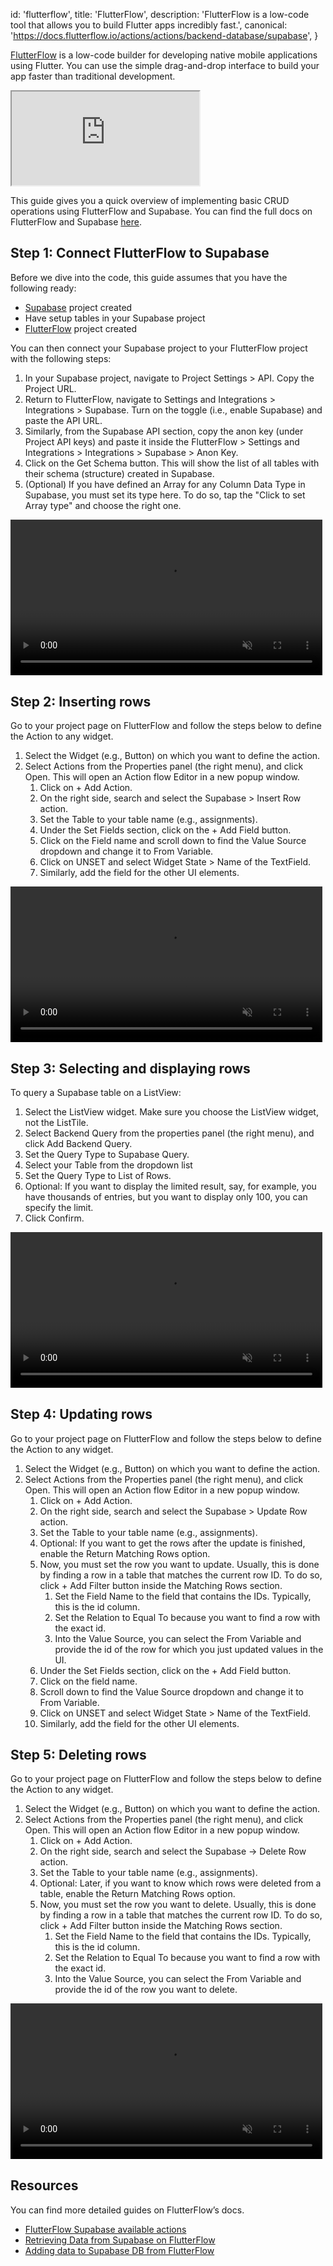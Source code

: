 
  id: 'flutterflow',
  title: 'FlutterFlow',
  description:
    'FlutterFlow is a low-code tool that allows you to build Flutter apps incredibly fast.',
  canonical: 'https://docs.flutterflow.io/actions/actions/backend-database/supabase',
}

[FlutterFlow](https://flutterflow.io/) is a low-code builder for developing native mobile applications using Flutter. You can use the simple drag-and-drop interface to build your app faster than traditional development.

<div className="video-container">
  <iframe
    src="https://www.youtube-nocookie.com/embed/hw9Q-NjASbU"
    frameBorder="1"
    allow="accelerometer; autoplay; clipboard-write; encrypted-media; gyroscope; picture-in-picture"
    allowFullScreen
  ></iframe>
</div>

This guide gives you a quick overview of implementing basic CRUD operations using FlutterFlow and Supabase. You can find the full docs on FlutterFlow and Supabase [here](https://docs.flutterflow.io/actions/actions/backend-database/supabase).

## Step 1: Connect FlutterFlow to Supabase

Before we dive into the code, this guide assumes that you have the following ready:

- [Supabase](https://database.new/) project created
- Have setup tables in your Supabase project
- [FlutterFlow](https://app.flutterflow.io/) project created

You can then connect your Supabase project to your FlutterFlow project with the following steps:

1. In your Supabase project, navigate to Project Settings > API. Copy the Project URL.
2. Return to FlutterFlow, navigate to Settings and Integrations > Integrations > Supabase. Turn on the toggle (i.e., enable Supabase) and paste the API URL.
3. Similarly, from the Supabase API section, copy the anon key (under Project API keys) and paste it inside the FlutterFlow > Settings and Integrations > Integrations > Supabase > Anon Key.
4. Click on the Get Schema button. This will show the list of all tables with their schema (structure) created in Supabase.
5. (Optional) If you have defined an Array for any Column Data Type in Supabase, you must set its type here. To do so, tap the "Click to set Array type" and choose the right one.

<video width="99%" muted playsInline controls={true}>
  <source
    src="/docs/videos/guides/integrations/flutterflow/connect-flutterflow-to-supabase.mp4"
    type="video/mp4"
    muted
    playsInline
  />
</video>

## Step 2: Inserting rows

Go to your project page on FlutterFlow and follow the steps below to define the Action to any widget.

1. Select the Widget (e.g., Button) on which you want to define the action.
2. Select Actions from the Properties panel (the right menu), and click Open. This will open an Action flow Editor in a new popup window.
   1. Click on + Add Action.
   2. On the right side, search and select the Supabase > Insert Row action.
   3. Set the Table to your table name (e.g., assignments).
   4. Under the Set Fields section, click on the + Add Field button.
   5. Click on the Field name and scroll down to find the Value Source dropdown and change it to From Variable.
   6. Click on UNSET and select Widget State > Name of the TextField.
   7. Similarly, add the field for the other UI elements.

<video width="99%" muted playsInline controls={true}>
  <source
    src="/docs/videos/guides/integrations/flutterflow/insert.mp4"
    type="video/mp4"
    muted
    playsInline
  />
</video>

## Step 3: Selecting and displaying rows

To query a Supabase table on a ListView:

1. Select the ListView widget. Make sure you choose the ListView widget, not the ListTile.
2. Select Backend Query from the properties panel (the right menu), and click Add Backend Query.
3. Set the Query Type to Supabase Query.
4. Select your Table from the dropdown list
5. Set the Query Type to List of Rows.
6. Optional: If you want to display the limited result, say, for example, you have thousands of entries, but you want to display only 100, you can specify the limit.
7. Click Confirm.

<video width="99%" muted playsInline controls={true}>
  <source
    src="/docs/videos/guides/integrations/flutterflow/select.mp4"
    type="video/mp4"
    muted
    playsInline
  />
</video>

## Step 4: Updating rows

Go to your project page on FlutterFlow and follow the steps below to define the Action to any widget.

1. Select the Widget (e.g., Button) on which you want to define the action.
2. Select Actions from the Properties panel (the right menu), and click Open. This will open an Action flow Editor in a new popup window.
   1. Click on + Add Action.
   2. On the right side, search and select the Supabase > Update Row action.
   3. Set the Table to your table name (e.g., assignments).
   4. Optional: If you want to get the rows after the update is finished, enable the Return Matching Rows option.
   5. Now, you must set the row you want to update. Usually, this is done by finding a row in a table that matches the current row ID. To do so, click + Add Filter button inside the Matching Rows section.
      1. Set the Field Name to the field that contains the IDs. Typically, this is the id column.
      2. Set the Relation to Equal To because you want to find a row with the exact id.
      3. Into the Value Source, you can select the From Variable and provide the id of the row for which you just updated values in the UI.
   6. Under the Set Fields section, click on the + Add Field button.
   7. Click on the field name.
   8. Scroll down to find the Value Source dropdown and change it to From Variable.
   9. Click on UNSET and select Widget State > Name of the TextField.
   10. Similarly, add the field for the other UI elements.

## Step 5: Deleting rows

Go to your project page on FlutterFlow and follow the steps below to define the Action to any widget.

1. Select the Widget (e.g., Button) on which you want to define the action.
2. Select Actions from the Properties panel (the right menu), and click Open. This will open an Action flow Editor in a new popup window.
   1. Click on + Add Action.
   2. On the right side, search and select the Supabase -> Delete Row action.
   3. Set the Table to your table name (e.g., assignments).
   4. Optional: Later, if you want to know which rows were deleted from a table, enable the Return Matching Rows option.
   5. Now, you must set the row you want to delete. Usually, this is done by finding a row in a table that matches the current row ID. To do so, click + Add Filter button inside the Matching Rows section.
      1. Set the Field Name to the field that contains the IDs. Typically, this is the id column.
      2. Set the Relation to Equal To because you want to find a row with the exact id.
      3. Into the Value Source, you can select the From Variable and provide the id of the row you want to delete.

<video width="99%" muted playsInline controls={true}>
  <source
    src="/docs/videos/guides/integrations/flutterflow/delete.mp4"
    type="video/mp4"
    muted
    playsInline
  />
</video>

## Resources

You can find more detailed guides on FlutterFlow’s docs.

- [FlutterFlow Supabase available actions](https://docs.flutterflow.io/actions/actions/backend-database/supabase)
- [Retrieving Data from Supabase on FlutterFlow](https://docs.flutterflow.io/data-and-backend/supabase/supabase-database/retrieving-data)
- [Adding data to Supabase DB from FlutterFlow](https://docs.flutterflow.io/data-and-backend/supabase/supabase-database/adding-data)


